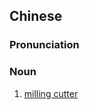 {{also|铣刀}}
==Chinese==
{{zh-forms|s=铣刀}}

===Pronunciation===
{{zh-pron
|m=銑dāo
|c=sin2 dou2
|cat=n
}}

===Noun===
{{zh-noun}}

# [[milling cutter]]